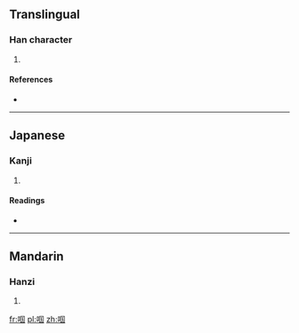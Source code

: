 {{also|嘓}}
==Translingual==

===Han character===
{{Han char|rn=30|rad=口|as=08|sn=11|four=|canj=口田一戈 (RWMI)}}

# {{defn|Han|sort=口08}}

====References====
* {{Han ref|kx=0196.261|hdz=10640.061|uh=556F|ud=21871}}

----

==Japanese==

===Kanji===
{{ja-kanji|grade=|rs=口08}}

# {{defn|Japanese|sort=口08}}

====Readings====
* {{ja-readings|on=[[かく]] (kaku), [[きょく]] (kyoku)|kun=}}

----

==Mandarin==

===Hanzi===
{{cmn-hanzi|pin=[[guo]] ([[guo5]])|wg=kuo<sup>5</sup>}}

# {{defn|Mandarin|sort=口08}}

[[fr:啯]]
[[pl:啯]]
[[zh:啯]]